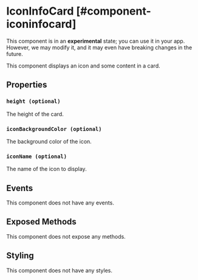 
# IconInfoCard [#component-iconinfocard]

<Callout type="warning" emoji="📔">This component is in an **experimental** state; you can use it in your app. However, we may modify it, and it may even have breaking changes in the future.</Callout>

This component displays an icon and some content in a card.



## Properties

### `height (optional)`

The height of the card.

### `iconBackgroundColor (optional)`

The background color of the icon.

### `iconName (optional)`

The name of the icon to display.

## Events

This component does not have any events.

## Exposed Methods

This component does not expose any methods.

## Styling

This component does not have any styles.
